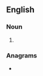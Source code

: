 ==English==

===Noun===
{{head|en|noun plural form}}

# {{plural of|urchin|lang=en}}

===Anagrams===
* {{anagrams|en|chunris}}